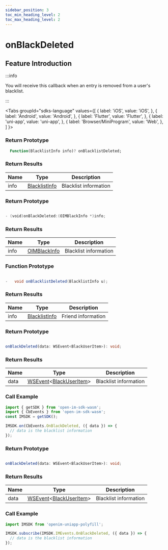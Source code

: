 ```yaml
---
sidebar_position: 3
toc_min_heading_level: 2
toc_max_heading_level: 2
---
```


# onBlackDeleted

## Feature Introduction

:::info

You will receive this callback when an entry is removed from a user's blacklist.

:::

<Tabs
groupId="sdks-language"
values={[
{ label: 'iOS', value: 'iOS', },
{ label: 'Android', value: 'Android', },
{ label: 'Flutter', value: 'Flutter', },
{ label: 'uni-app', value: 'uni-app', },
{ label: 'Browser/MiniProgram', value: 'Web', },
]
}>

<TabItem value="Flutter">

### Return Prototype

```dart showLineNumbers
  Function(BlacklistInfo info)? onBlacklistDeleted;
```

### Return Results

| Name | Type                                                  | Description        |
| ---- | ----------------------------------------------------- | ------------------ |
| info | [BlacklistInfo](/class/friend/blackInfo.mdx) | Blacklist information |

</TabItem>

<TabItem value="iOS">

### Return Prototype

```swift showLineNumbers

- (void)onBlackDeleted:(OIMBlackInfo *)info;

```

### Return Results

| Name | Type                                                 | Description        |
| ---- | ---------------------------------------------------- | ------------------ |
| info | [OIMBlackInfo](/class/friend/blackInfo.mdx) | Blacklist information |

</TabItem>

<TabItem value="Android">

### Function Prototype

```Java showLineNumbers

-   void onBlacklistDeleted(BlacklistInfo u);

```

### Return Results

| Name | Type                                                  | Description        |
| ---- | ----------------------------------------------------- | ------------------ |
| info | [BlacklistInfo](/class/friend/blackInfo.mdx) | Friend information |

</TabItem>

<TabItem value="Web">

### Return Prototype

```ts showLineNumbers

onBlackDeleted(data: WSEvent<BlackUserItem>): void;

```

### Return Results

| Name | Type                                                                                           | Description        |
| ---- | ---------------------------------------------------------------------------------------------- | ------------------ |
| data | [WSEvent](/class/response.mdx)<[BlackUserItem](/class/friend/blackInfo.mdx)> | Blacklist information |

### Call Example

```js showLineNumbers
import { getSDK } from 'open-im-sdk-wasm';
import { CbEvents } from 'open-im-sdk-wasm';
const IMSDK = getSDK();

IMSDK.on(CbEvents.OnBlackDeleted, ({ data }) => {
  // data is the blacklist information
});
```

</TabItem>

<TabItem value="uni-app">

### Return Prototype

```ts showLineNumbers

onBlackDeleted(data: WSEvent<BlackUserItem>): void;

```

### Return Results

| Name | Type                                                                                           | Description        |
| ---- | ---------------------------------------------------------------------------------------------- | ------------------ |
| data | [WSEvent](/class/response.mdx)<[BlackUserItem](/class/friend/blackInfo.mdx)> | Blacklist information |

### Call Example

```js showLineNumbers
import IMSDK from 'openim-uniapp-polyfill';

IMSDK.subscribe(IMSDK.IMEvents.OnBlackDeleted, ({ data }) => {
  // data is the blacklist information
});
```

</TabItem>

</Tabs>